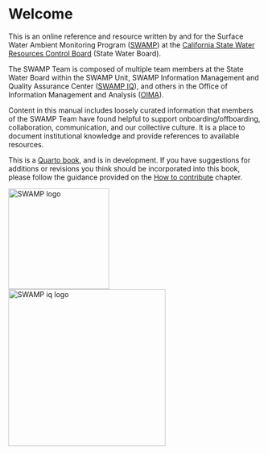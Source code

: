 # Welcome {.unnumbered}

This is an online reference and resource written by and for the Surface Water Ambient Monitoring Program ([SWAMP](https://www.waterboards.ca.gov/water_issues/programs/swamp/)) at the [California State Water Resources Control Board](https://www.waterboards.ca.gov/) (State Water Board).

The SWAMP Team is composed of multiple team members at the State Water Board within the SWAMP Unit, SWAMP Information Management and Quality Assurance Center ([SWAMP IQ](https://www.waterboards.ca.gov/water_issues/programs/swamp/swamp_iq/)), and others in the Office of Information Management and Analysis ([OIMA](https://www.waterboards.ca.gov/resources/oima/)).

Content in this manual includes loosely curated information that members of the SWAMP Team have found helpful to support onboarding/offboarding, collaboration, communication, and our collective culture. It is a place to document institutional knowledge and provide references to available resources.

This is a [Quarto book](https://quarto.org/docs/books), and is in development. If you have suggestions for additions or revisions you think should be incorporated into this book, please follow the guidance provided on the [How to contribute](https://cawaterboarddatacenter.github.io/swamp-manual/contribute.html) chapter.

![SWAMP logo](images/swamp-logo.jpg){width="200"} ![SWAMP iq logo](images/swamp-iq-logo.jpg){width="312"}
